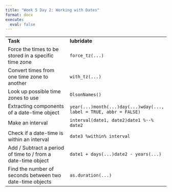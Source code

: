 ```yaml
---
title: "Week 5 Day 2: Working with Dates"
format: docx
execute: 
  eval: false
---
```


|  |  |
|-----------------------------------|-------------------------------------|
| **Task** | **lubridate** |
| Force the times to be stored in a specific time zone | `force_tz(...)` |
| Convert times from one time zone to another | `with_tz(...)` |
| Look up possible time zones to use | `OlsonNames()` |
| Extracting components of a date-time object | `year(...)month(...)day(...)wday(..., label = TRUE, abbr = FALSE)` |
| Make an interval | `interval(date1, date2)date1 %--% date2` |
| Check if a date-time is within an interval | `date3 %within% interval` |
| Add / Subtract a period of time to / from a date-time object | `date1 + days(...)date2 - years(...)` |
| Find the number of seconds between two date-time objects | `as.duration(...)` |
